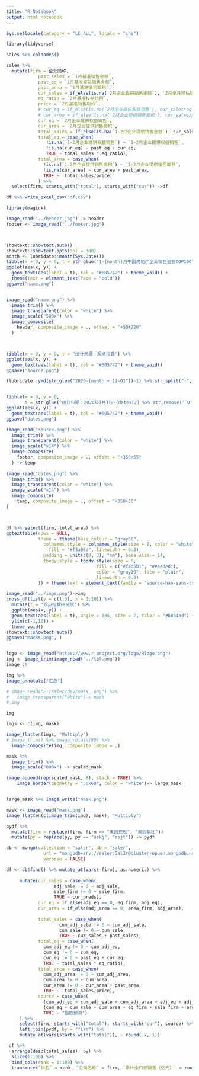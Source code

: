 ---
title: "R Notebook"
output: html_notebook
---

```{r}


Sys.setlocale(category = "LC_ALL", locale = "chs")

library(tidyverse)
```


```{r}

sales %>% colnames()
```



```{r}

sales %>% 
  mutate(firm = 企业简称,
            past_sales = `1月基准销售金额`,
            past_eq = `1月基准权益销售金额`, 
            past_area = `1月基准销售面积`,
            cur_sales = if_else(is.na(`2月企业提供销售金额`), `2月单月预估销售金额`, `2月企业提供销售金额`),
            eq_ratio = `2月基准权益比例`,
            price = `2月基准销售均价`,
            # cur_eq = if_else(is.na(`2月企业提供权益销售`), cur_sales*eq_ratio,`2月企业提供权益销售`),
            # cur_area = if_else(is.na(`2月企业提供销售面积`), cur_sales/price, `2月企业提供销售面积`),
            cur_eq = `2月企业提供权益销售`,
            cur_area = `2月企业提供销售面积`,
            total_sales = if_else(is.na(`1-2月企业提供销售金额`), cur_sales + past_sales, `1-2月企业提供销售金额`),
            total_eq = case_when(
               !is.na(`1-2月企业提供权益销售`) ~ `1-2月企业提供权益销售`,
               !is.na(cur_eq) ~ past_eq + cur_eq,
               TRUE ~ total_sales * eq_ratio),
            total_area = case_when(
              !is.na(`1-2月企业提供销售面积`) ~ `1-2月企业提供销售面积`,
              !is.na(cur_area) ~ cur_area + past_area,
              TRUE ~  total_sales/price)
            ) %>% 
  select(firm, starts_with("total"), starts_with("cur")) ->df
```


```{r}

df %>% write_excel_csv("df.csv")
```



```{r}

library(magick)

image_read("../header.jpg") -> header
footer <- image_read("../footer.jpg")



showtext::showtext.auto()
showtext::showtext.opts(dpi = 300)
month <- lubridate::month(Sys.Date())
tibble(x = 0, y = 0, t = str_glue("1-{month}月中国房地产企业销售金额TOP100")) %>% 
ggplot(aes(x, y)) + 
  geom_text(aes(label = t), col = "#605742") + theme_void() + 
  theme(text = element_text(face = "bold"))
ggsave("name.png")


image_read("name.png") %>% 
  image_trim() %>% 
  image_transparent(color = "white") %>% 
  image_scale("500x") %>% 
  image_composite(
    header, composite_image = ., offset = "+50+220"
  )



tibble(x = 0, y = 0, t = "统计来源：观点指数") %>% 
ggplot(aes(x, y)) + 
  geom_text(aes(label = t), col = "#605742") + theme_void()
ggsave("source.png")

(lubridate::ymd(str_glue("2020-{month + 1}-01"))-1) %>% str_split("-", simplify = TRUE) -> dates


tibble(x = 0, y = 0, 
       t = str_glue("统计日期：2020年1月1日-{dates[2] %>% str_remove('^0')}月{dates[3]}日")) %>% 
ggplot(aes(x, y)) + 
  geom_text(aes(label = t), col = "#605742") + theme_void()
ggsave("dates.png")

image_read("source.png") %>% 
  image_trim() %>% 
  image_transparent(color = "white") %>% 
  image_scale("x14") %>% 
  image_composite(
    footer, composite_image = ., offset = "+350+55"
  ) -> temp
  
image_read("dates.png") %>% 
  image_trim() %>% 
  image_transparent(color = "white") %>% 
  image_scale("x14") %>% 
  image_composite(
    temp, composite_image = ., offset = "+350+30"
) 




```




```{r}

df %>% select(firm, total_area) %>% 
ggtexttable(rows = NULL, 
            theme = ttheme(base_colour = "gray50",
              colnames.style = colnames_style(size = 8, color = "white",
                fill = "#f3a06e", linewidth = 0.3),
              padding = unit(c(8, 3), "mm"), base_size = 14, 
              tbody.style = tbody_style(size = 8,
                                  fill = c("#f4d5b1", "#eeeded"),
                                  color = "gray10", face = "plain",
                                  linewidth = 0.3)
            )) + theme(text = element_text(family = "source-han-sans-cn")) -> g

image_read("../imgs.png")->img
cross_df(list(y = c(1:3), x = 1:10)) %>% 
  mutate(t = "观点指数研究院") %>% 
  ggplot(aes(x, y)) + 
  geom_text(aes(label = t), angle = 135, size = 2, color = "#b8b4ad") +
  ylim(c(-1,10)) +
  theme_void()
showtext::showtext_auto()
ggsave("marks.png", )


logo <- image_read("https://www.r-project.org/logo/Rlogo.png")
img <- image_trim(image_read("../tbl.png"))
image_ch

img %>% 
image_annotate("汇总")

# image_read("E:/saler/dev/mask_.png") %>% 
#   image_transparent("white")-> mask
# img  

img

imgs <- c(img, mask)

image_flatten(imgs, "Multiply")
# image_trim() %>% image_rotate(90) %>% 
  image_composite(img, composite_image = .)
```


```{r}
mask %>%
  image_trim() %>% 
  image_scale("800x") -> scaled_mask

image_append(rep(scaled_mask, 8), stack = TRUE) %>% 
    image_border(geometry = "50x60", color = "white")-> large_mask


large_mask %>% image_write("mask.png")

mask <- image_read("mask.png")
image_flatten(c(image_trim(img), mask), "Multiply")
```




```{r}
pydf %>% 
  mutate(firm = replace(firm, firm == "奥园控股", "奥园集团"))
  mutate(py = replace(py, py == "askg", "asjt")) -> pydf
```


```{r}
db <- mongo(collection = "saler", db = "saler", 
              url = "mongodb+srv://saler:5al3r@cluster-opuen.mongodb.net/test?retryWrites=true&w=majority", 
              verbose = FALSE)

df <- db$find() %>% mutate_at(vars(-firm), as.numeric) %>% 
     
     mutate(cur_sales = case_when(
                  adj_sale != 0 ~ adj_sale,  
                  sale_firm != 0 ~ sale_firm,
                  TRUE ~ cur_preds),
            cur_eq = if_else(adj_eq == 0, eq_firm, adj_eq),
            cur_area = if_else(adj_area == 0, area_firm, adj_area),
            
            total_sales = case_when(
                    cum_adj_sale != 0 ~ cum_adj_sale,
                    cum_sale != 0 ~ cum_sale,
                    TRUE ~ cur_sales + past_sales),
            total_eq = case_when(
              cum_adj_eq != 0 ~ cum_adj_eq,
              cum_eq != 0 ~ cum_eq,
              cur_eq != 0 ~ past_eq + cur_eq,
              TRUE ~ total_sales * eq_ratio),
            total_area = case_when(
              cum_adj_area != 0 ~ cum_adj_area,
              cum_area != 0 ~ cum_area,
              cur_area != 0 ~ cur_area + past_area,
              TRUE ~  total_sales/price),
            source = case_when(
              (cum_adj_eq + cum_adj_sale + cum_adj_area + adj_eq + adj_sale + adj_area) > 0 ~ "指数调整",
              (cum_eq + cum_sale + cum_area + eq_firm + sale_firm + area_firm) > 0 ~ "公司提供",
              TRUE ~ "指数预测")
     ) %>% 
     select(firm, starts_with("total"), starts_with("cur"), source) %>% 
     left_join(pydf, by = "firm") %>% 
     mutate_at(vars(starts_with("total")), ~ round(.x, 1))

 df %>% 
  arrange(desc(total_sales), py) %>% 
  slice(1:100) %>% 
  bind_cols(rank = 1:100) %>% 
  transmute(`排名` = rank, `公司名称` = firm, `累计全口径销售（亿元）` = round(total_sales, 1))
```









